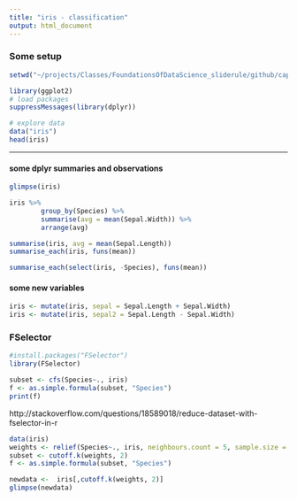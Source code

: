 ```yaml
---
title: "iris - classification"
output: html_document
---
```



### Some setup

```r
setwd("~/projects/Classes/FoundationsOfDataScience_sliderule/github/capstone/iris_classification")

library(ggplot2)
# load packages
suppressMessages(library(dplyr))

# explore data
data("iris")
head(iris)
```

***


#### some dplyr summaries and observations


``` r

glimpse(iris)

iris %>%
        group_by(Species) %>%
        summarise(avg = mean(Sepal.Width)) %>%
        arrange(avg)

summarise(iris, avg = mean(Sepal.Length))
summarise_each(iris, funs(mean))

summarise_each(select(iris, -Species), funs(mean))
```

#### some new variables

``` r
iris <- mutate(iris, sepal = Sepal.Length + Sepal.Width)
iris <- mutate(iris, sepal2 = Sepal.Length - Sepal.Width)

```

### FSelector


``` r
#install.packages("FSelector")
library(FSelector)

subset <- cfs(Species~., iris)
f <- as.simple.formula(subset, "Species")
print(f)
```

http://stackoverflow.com/questions/18589018/reduce-dataset-with-fselector-in-r

``` r
data(iris)
weights <- relief(Species~., iris, neighbours.count = 5, sample.size = 20)
subset <- cutoff.k(weights, 2)
f <- as.simple.formula(subset, "Species")

newdata <-  iris[,cutoff.k(weights, 2)] 
glimpse(newdata)
```
